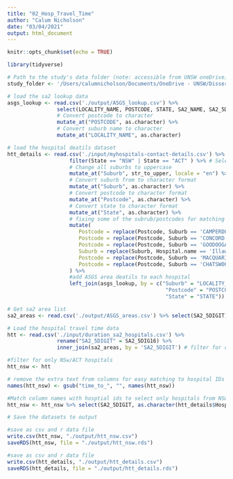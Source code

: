 ```yaml
---
title: "02_Hosp_Travel_Time"
author: "Calum Nicholson"
date: "03/04/2021"
output: html_document
---
```


```r
knitr::opts_chunk$set(echo = TRUE)

library(tidyverse)
```



``` r
# Path to the study's data folder (note: accessible from UNSW oneDrive)
study_folder <- '/Users/calumnicholson/Documents/OneDrive - UNSW/Dissertation/data'
```

``` r
# load the sa2 lookup data
asgs_lookup <- read.csv('./output/ASGS_lookup.csv') %>%
                select(LOCALITY_NAME, POSTCODE, STATE, SA2_NAME, SA2_5DIGIT, GCC_NAME) %>%
                # Convert postcode to character
                mutate_at("POSTCODE", as.character) %>%    
                # Convert suburb name to character
                mutate_at("LOCALITY_NAME", as.character)  
```

``` r
# load the hospital deatils dataset
htt_details <- read.csv('./input/myhospitals-contact-details.csv') %>%
                    filter(State == "NSW" | State == "ACT" ) %>% # Select only NSW and ACT
                    # Change all suburbs to uppercase
                    mutate_at("Suburb", str_to_upper, locale = "en") %>% 
                    # Convert suburb from to character format
                    mutate_at("Suburb", as.character) %>%     
                    # Convert postcode to character format
                    mutate_at("Postcode", as.character) %>%
                    # Convert state to character format
                    mutate_at("State", as.character) %>%
                    # fixing some of the subrub/postcodes for matching
                    mutate(
                       Postcode = replace(Postcode, Suburb == 'CAMPERDOWN', 2006),
                       Postcode = replace(Postcode, Suburb == 'CONCORD', 2137),
                       Postcode = replace(Postcode, Suburb == 'GOODOOGA', 2838),
                       Suburb = replace(Suburb, Hospital.name == 'Illawarra Mental Health Services', 'WOLLONGONG'),
                       Postcode = replace(Postcode, Suburb == 'MACQUARIE UNIVERSITY', 2113),
                       Postcode = replace(Postcode, Suburb == 'CHATSWOOD', 2067),
                    ) %>%
                    #add ASGS area deatils to each hospital
                    left_join(asgs_lookup, by = c("Suburb" = "LOCALITY_NAME", 
                                                   "Postcode" = "POSTCODE",
                                                   "State" = "STATE"))

```

``` r
# Get sa2 area list
sa2_areas <- read.csv('./output/ASGS_areas.csv') %>% select(SA2_5DIGIT)
```

``` r
# Load the hospital travel time data
htt <- read.csv('./input/duration_sa2_hospitals.csv') %>%
                rename("SA2_5DIGIT" = SA2_5DIG16) %>%
                inner_join(sa2_areas, by = 'SA2_5DIGIT') # filter for only NSW/ACT areas
```

``` r
#filter for only NSw/ACT hospitals
htt_nsw <- htt

# remove the extra text from columns for easy matching to hospital IDs
names(htt_nsw) <- gsub("time_to_", "", names(htt_nsw))

#Match column names with hosptial ids to select only hospitals from NSw/ACT
htt_nsw <- htt_nsw %>% select(SA2_5DIGIT, as.character(htt_details$Hospital_ID))
```

``` r
# Save the datasets to output

#save as csv and r data file
write.csv(htt_nsw, "./output/htt_nsw.csv")
saveRDS(htt_nsw, file = "./output/htt_nsw.rds")

#save as csv and r data file
write.csv(htt_details, "./output/htt_details.csv")
saveRDS(htt_details, file = "./output/htt_details.rds")


```





